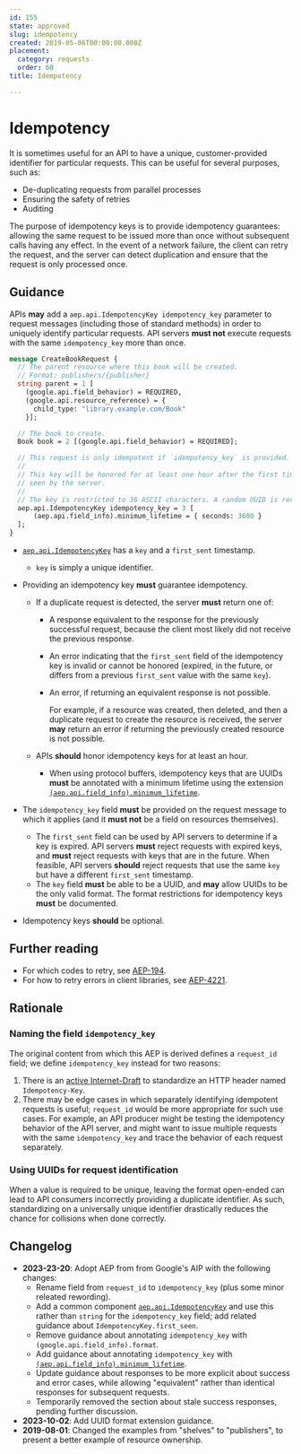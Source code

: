 ```yaml
---
id: 155
state: approved
slug: idempotency
created: 2019-05-06T00:00:00.000Z
placement:
  category: requests
  order: 60
title: Idempotency

--- 
```


# Idempotency

It is sometimes useful for an API to have a unique, customer-provided
identifier for particular requests. This can be useful for several purposes,
such as:

- De-duplicating requests from parallel processes
- Ensuring the safety of retries
- Auditing

The purpose of idempotency keys is to provide idempotency guarantees: allowing
the same request to be issued more than once without subsequent calls having
any effect. In the event of a network failure, the client can retry the
request, and the server can detect duplication and ensure that the request is
only processed once.

## Guidance

APIs **may** add a `aep.api.IdempotencyKey idempotency_key` parameter to
request messages (including those of standard methods) in order to uniquely
identify particular requests. API servers **must not** execute requests with
the same `idempotency_key` more than once.

```proto
message CreateBookRequest {
  // The parent resource where this book will be created.
  // Format: publishers/{publisher}
  string parent = 1 [
    (google.api.field_behavior) = REQUIRED,
    (google.api.resource_reference) = {
      child_type: "library.example.com/Book"
    }];

  // The book to create.
  Book book = 2 [(google.api.field_behavior) = REQUIRED];

  // This request is only idempotent if `idempotency_key` is provided.
  //
  // This key will be honored for at least one hour after the first time it is
  // seen by the server.
  //
  // The key is restricted to 36 ASCII characters. A random UUID is recommended.
  aep.api.IdempotencyKey idempotency_key = 3 [
      (aep.api.field_info).minimum_lifetime = { seconds: 3600 }
  ];
}
```

- [`aep.api.IdempotencyKey`][] has a `key` and a `first_sent` timestamp.

  - `key` is simply a unique identifier.

- Providing an idempotency key **must** guarantee idempotency.

  - If a duplicate request is detected, the server **must** return one of:

    - A response equivalent to the response for the previously successful
      request, because the client most likely did not receive the previous
      response.
    - An error indicating that the `first_sent` field of the idempotency key is
      invalid or cannot be honored (expired, in the future, or differs from a
      previous `first_sent` value with the same `key`).
    - An error, if returning an equivalent response is not possible.

      For example, if a resource was created, then deleted, and then a
      duplicate request to create the resource is received, the server **may**
      return an error if returning the previously created resource is not
      possible.

  - APIs **should** honor idempotency keys for at least an hour.
    - When using protocol buffers, idempotency keys that are UUIDs **must** be
      annotated with a minimum lifetime using the extension
      [`(aep.api.field_info).minimum_lifetime`][].

- The `idempotency_key` field **must** be provided on the request message to
  which it applies (and it **must not** be a field on resources themselves).

  - The `first_sent` field can be used by API servers to determine if a key is
    expired. API servers **must** reject requests with expired keys, and
    **must** reject requests with keys that are in the future. When feasible,
    API servers **should** reject requests that use the same `key` but have a
    different `first_sent` timestamp.
  - The `key` field **must** be able to be a UUID, and **may** allow UUIDs to
    be the only valid format. The format restrictions for idempotency keys
    **must** be documented.

- Idempotency keys **should** be optional.

## Further reading

- For which codes to retry, see [AEP-194](https://aep.dev/194).
- For how to retry errors in client libraries, see
  [AEP-4221](https://aep.dev/4221).

## Rationale

### Naming the field `idempotency_key`

The original content from which this AEP is derived defines a `request_id`
field; we define `idempotency_key` instead for two reasons:

1. There is an [active Internet-Draft][idempotency-key-draft] to standardize an
   HTTP header named `Idempotency-Key`.
1. There may be edge cases in which separately identifying idempotent requests
   is useful; `request_id` would be more appropriate for such use cases. For
   example, an API producer might be testing the idempotency behavior of the
   API server, and might want to issue multiple requests with the same
   `idempotency_key` and trace the behavior of each request separately.

<!-- prettier-ignore-start -->
[idempotency-key-draft]: https://datatracker.ietf.org/doc/draft-ietf-httpapi-idempotency-key-header/
[`aep.api.IdempotencyKey`]: https://buf.build/aep/api/file/main:aep/api/idempotency_key.proto#L21
[`(aep.api.field_info).minimum_lifetime`]: https://buf.build/aep/api/file/main:aep/api/field_info.proto#L35
<!-- prettier-ignore-end -->

### Using UUIDs for request identification

When a value is required to be unique, leaving the format open-ended can lead
to API consumers incorrectly providing a duplicate identifier. As such,
standardizing on a universally unique identifier drastically reduces the chance
for collisions when done correctly.

## Changelog

- **2023-23-20**: Adopt AEP from from Google's AIP with the following changes:
  - Rename field from `request_id` to `idempotency_key` (plus some minor
    releated rewording).
  - Add a common component [`aep.api.IdempotencyKey`][] and use this rather
    than `string` for the `idempotency_key` field; add related guidance about
    `IdempotencyKey.first_seen`.
  - Remove guidance about annotating `idempotency_key` with
    `(google.api.field_info).format`.
  - Add guidance about annotating `idempotency_key` with
    [`(aep.api.field_info).minimum_lifetime`].
  - Update guidance about responses to be more explicit about success and error
    cases, while allowing "equivalent" rather than identical responses for
    subsequent requests.
  - Temporarily removed the section about stale success responses, pending
    further discussion.
- **2023-10-02**: Add UUID format extension guidance.
- **2019-08-01**: Changed the examples from "shelves" to "publishers", to
  present a better example of resource ownership.
